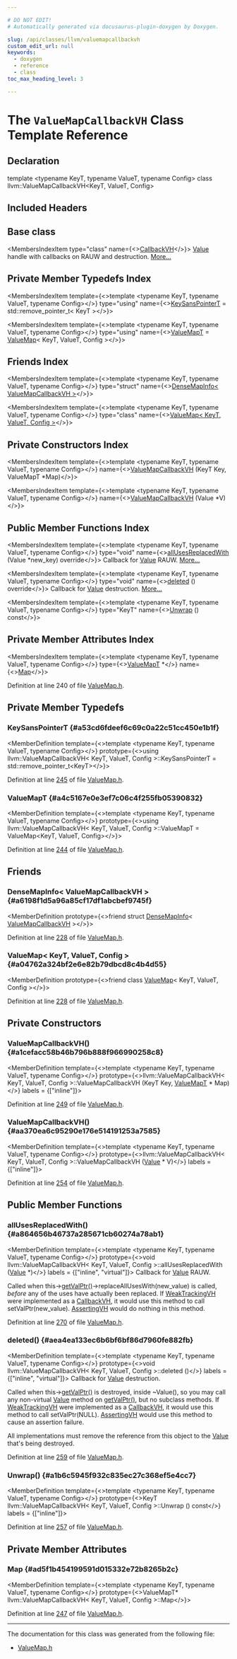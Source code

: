 ```yaml
---

# DO NOT EDIT!
# Automatically generated via docusaurus-plugin-doxygen by Doxygen.

slug: /api/classes/llvm/valuemapcallbackvh
custom_edit_url: null
keywords:
  - doxygen
  - reference
  - class
toc_max_heading_level: 3

---
```





# The `ValueMapCallbackVH` Class Template Reference

<DoxygenPage pluginConfig={pluginConfig}>



## Declaration

<CodeBlock>template &lt;typename KeyT, typename ValueT, typename Config&gt;
class llvm::ValueMapCallbackVH&lt;KeyT, ValueT, Config&gt;</CodeBlock>

## Included Headers

<IncludesList>
<IncludesListItem
  filePath="llvm/IR/ValueMap.h"
  permalink="/docs/api/files/include/include/llvm/include/llvm/ir/valuemap-h"
  isLocal="true" />
</IncludesList>

## Base class

<MembersIndex>

<MembersIndexItem
  type="class"
  name={<><a href="/docs/api/classes/llvm/callbackvh">CallbackVH</a></>}>
<a href="/docs/api/classes/llvm/value">Value</a> handle with callbacks on RAUW and destruction. <a href="/docs/api/classes/llvm/callbackvh/#details">More...</a>
</MembersIndexItem>

</MembersIndex>

## Private Member Typedefs Index

<MembersIndex>

<MembersIndexItem
  template={<>template &lt;typename KeyT, typename ValueT, typename Config&gt;</>}
  type="using"
  name={<><a href="#a53cd6fdeef6c69c0a22c51cc450e1b1f">KeySansPointerT</a> = std::remove&#95;pointer&#95;t&lt; KeyT &gt;</>}>
</MembersIndexItem>

<MembersIndexItem
  template={<>template &lt;typename KeyT, typename ValueT, typename Config&gt;</>}
  type="using"
  name={<><a href="#a4c5167e0e3ef7c06c4f255fb05390832">ValueMapT</a> = <a href="/docs/api/classes/llvm/valuemap">ValueMap</a>&lt; KeyT, ValueT, Config &gt;</>}>
</MembersIndexItem>

</MembersIndex>

## Friends Index

<MembersIndex>

<MembersIndexItem
  template={<>template &lt;typename KeyT, typename ValueT, typename Config&gt;</>}
  type="struct"
  name={<><a href="#a6198f1d5a96a85cf17df1abcbef9745f">DenseMapInfo&lt; ValueMapCallbackVH &gt;</a></>}>
</MembersIndexItem>

<MembersIndexItem
  template={<>template &lt;typename KeyT, typename ValueT, typename Config&gt;</>}
  type="class"
  name={<><a href="#a04762a324bf2e6e82b79dbcd8c4b4d55">ValueMap&lt; KeyT, ValueT, Config &gt;</a></>}>
</MembersIndexItem>

</MembersIndex>

## Private Constructors Index

<MembersIndex>

<MembersIndexItem
  template={<>template &lt;typename KeyT, typename ValueT, typename Config&gt;</>}
  name={<><a href="#a1cefacc58b46b796b888f966990258c8">ValueMapCallbackVH</a> (KeyT Key, ValueMapT &#42;Map)</>}>
</MembersIndexItem>

<MembersIndexItem
  template={<>template &lt;typename KeyT, typename ValueT, typename Config&gt;</>}
  name={<><a href="#aa370ea6c95290e176e514191253a7585">ValueMapCallbackVH</a> (Value &#42;V)</>}>
</MembersIndexItem>

</MembersIndex>

## Public Member Functions Index

<MembersIndex>

<MembersIndexItem
  template={<>template &lt;typename KeyT, typename ValueT, typename Config&gt;</>}
  type="void"
  name={<><a href="#a864656b46737a285671cb60274a78ab1">allUsesReplacedWith</a> (Value &#42;new&#95;key) override</>}>
Callback for <a href="/docs/api/classes/llvm/value">Value</a> RAUW. <a href="#a864656b46737a285671cb60274a78ab1">More...</a>
</MembersIndexItem>

<MembersIndexItem
  template={<>template &lt;typename KeyT, typename ValueT, typename Config&gt;</>}
  type="void"
  name={<><a href="#aea4ea133ec6b6bf6bf86d7960fe882fb">deleted</a> () override</>}>
Callback for <a href="/docs/api/classes/llvm/value">Value</a> destruction. <a href="#aea4ea133ec6b6bf6bf86d7960fe882fb">More...</a>
</MembersIndexItem>

<MembersIndexItem
  template={<>template &lt;typename KeyT, typename ValueT, typename Config&gt;</>}
  type="KeyT"
  name={<><a href="#a1b6c5945f932c835ec27c368ef5e4cc7">Unwrap</a> () const</>}>
</MembersIndexItem>

</MembersIndex>

## Private Member Attributes Index

<MembersIndex>

<MembersIndexItem
  template={<>template &lt;typename KeyT, typename ValueT, typename Config&gt;</>}
  type={<><a href="/docs/api/classes/llvm/valuemap">ValueMapT</a> &#42;</>}
  name={<><a href="#ad5f1b454199591d015332e72b8265b2c">Map</a></>}>
</MembersIndexItem>

</MembersIndex>


Definition at line 240 of file <a href="/docs/api/files/include/include/llvm/include/llvm/ir/valuemap-h">ValueMap.h</a>.

<SectionDefinition>

## Private Member Typedefs

### KeySansPointerT {#a53cd6fdeef6c69c0a22c51cc450e1b1f}

<MemberDefinition
  template={<>template &lt;typename KeyT, typename ValueT, typename Config&gt;</>}
  prototype={<>using llvm::ValueMapCallbackVH&lt; KeyT, ValueT, Config &gt;::KeySansPointerT =  std::remove&#95;pointer&#95;t&lt;KeyT&gt;</>}>

Definition at line <a href="/docs/api/files/include/include/llvm/include/llvm/ir/valuemap-h/#l00245">245</a> of file <a href="/docs/api/files/include/include/llvm/include/llvm/ir/valuemap-h">ValueMap.h</a>.
</MemberDefinition>

### ValueMapT {#a4c5167e0e3ef7c06c4f255fb05390832}

<MemberDefinition
  template={<>template &lt;typename KeyT, typename ValueT, typename Config&gt;</>}
  prototype={<>using llvm::ValueMapCallbackVH&lt; KeyT, ValueT, Config &gt;::ValueMapT =  ValueMap&lt;KeyT, ValueT, Config&gt;</>}>

Definition at line <a href="/docs/api/files/include/include/llvm/include/llvm/ir/valuemap-h/#l00244">244</a> of file <a href="/docs/api/files/include/include/llvm/include/llvm/ir/valuemap-h">ValueMap.h</a>.
</MemberDefinition>

</SectionDefinition>

<SectionDefinition>

## Friends

### DenseMapInfo&lt; ValueMapCallbackVH &gt; {#a6198f1d5a96a85cf17df1abcbef9745f}

<MemberDefinition
  prototype={<>friend struct <a href="/docs/api/structs/llvm/densemapinfo">DenseMapInfo</a>&lt; <a href="/docs/api/classes/llvm/valuemapcallbackvh">ValueMapCallbackVH</a> &gt;</>}>

Definition at line <a href="/docs/api/files/include/include/llvm/include/llvm/ir/valuemap-h/#l00228">228</a> of file <a href="/docs/api/files/include/include/llvm/include/llvm/ir/valuemap-h">ValueMap.h</a>.
</MemberDefinition>

### ValueMap&lt; KeyT, ValueT, Config &gt; {#a04762a324bf2e6e82b79dbcd8c4b4d55}

<MemberDefinition
  prototype={<>friend class <a href="/docs/api/classes/llvm/valuemap">ValueMap</a>&lt; KeyT, ValueT, Config &gt;</>}>

Definition at line <a href="/docs/api/files/include/include/llvm/include/llvm/ir/valuemap-h/#l00228">228</a> of file <a href="/docs/api/files/include/include/llvm/include/llvm/ir/valuemap-h">ValueMap.h</a>.
</MemberDefinition>

</SectionDefinition>

<SectionDefinition>

## Private Constructors

### ValueMapCallbackVH() {#a1cefacc58b46b796b888f966990258c8}

<MemberDefinition
  template={<>template &lt;typename KeyT, typename ValueT, typename Config&gt;</>}
  prototype={<>llvm::ValueMapCallbackVH&lt; KeyT, ValueT, Config &gt;::ValueMapCallbackVH (KeyT Key, <a href="/docs/api/classes/llvm/valuemap">ValueMapT</a> &#42; Map)</>}
  labels = {["inline"]}>

Definition at line <a href="/docs/api/files/include/include/llvm/include/llvm/ir/valuemap-h/#l00249">249</a> of file <a href="/docs/api/files/include/include/llvm/include/llvm/ir/valuemap-h">ValueMap.h</a>.
</MemberDefinition>

### ValueMapCallbackVH() {#aa370ea6c95290e176e514191253a7585}

<MemberDefinition
  template={<>template &lt;typename KeyT, typename ValueT, typename Config&gt;</>}
  prototype={<>llvm::ValueMapCallbackVH&lt; KeyT, ValueT, Config &gt;::ValueMapCallbackVH (<a href="/docs/api/classes/llvm/value">Value</a> &#42; V)</>}
  labels = {["inline"]}>

Definition at line <a href="/docs/api/files/include/include/llvm/include/llvm/ir/valuemap-h/#l00254">254</a> of file <a href="/docs/api/files/include/include/llvm/include/llvm/ir/valuemap-h">ValueMap.h</a>.
</MemberDefinition>

</SectionDefinition>

<SectionDefinition>

## Public Member Functions

### allUsesReplacedWith() {#a864656b46737a285671cb60274a78ab1}

<MemberDefinition
  template={<>template &lt;typename KeyT, typename ValueT, typename Config&gt;</>}
  prototype={<>void llvm::ValueMapCallbackVH&lt; KeyT, ValueT, Config &gt;::allUsesReplacedWith (<a href="/docs/api/classes/llvm/value">Value</a> &#42;)</>}
  labels = {["inline", "virtual"]}>
Callback for <a href="/docs/api/classes/llvm/value">Value</a> RAUW.

Called when this-&gt;<a href="/docs/api/classes/llvm/valuehandlebase/#a7d6d2457c839e340266704440f3bb243">getValPtr()</a>-&gt;replaceAllUsesWith(new&#95;value) is called, <em>before</em> any of the uses have actually been replaced. If <a href="/docs/api/classes/llvm/weaktrackingvh">WeakTrackingVH</a> were implemented as a <a href="/docs/api/classes/llvm/callbackvh">CallbackVH</a>, it would use this method to call setValPtr(new&#95;value). <a href="/docs/api/classes/llvm/assertingvh">AssertingVH</a> would do nothing in this method.

Definition at line <a href="/docs/api/files/include/include/llvm/include/llvm/ir/valuemap-h/#l00270">270</a> of file <a href="/docs/api/files/include/include/llvm/include/llvm/ir/valuemap-h">ValueMap.h</a>.
</MemberDefinition>

### deleted() {#aea4ea133ec6b6bf6bf86d7960fe882fb}

<MemberDefinition
  template={<>template &lt;typename KeyT, typename ValueT, typename Config&gt;</>}
  prototype={<>void llvm::ValueMapCallbackVH&lt; KeyT, ValueT, Config &gt;::deleted ()</>}
  labels = {["inline", "virtual"]}>
Callback for <a href="/docs/api/classes/llvm/value">Value</a> destruction.

Called when this-&gt;<a href="/docs/api/classes/llvm/valuehandlebase/#a7d6d2457c839e340266704440f3bb243">getValPtr()</a> is destroyed, inside ~Value(), so you may call any non-virtual <a href="/docs/api/classes/llvm/value">Value</a> method on <a href="/docs/api/classes/llvm/valuehandlebase/#a7d6d2457c839e340266704440f3bb243">getValPtr()</a>, but no subclass methods. If <a href="/docs/api/classes/llvm/weaktrackingvh">WeakTrackingVH</a> were implemented as a <a href="/docs/api/classes/llvm/callbackvh">CallbackVH</a>, it would use this method to call setValPtr(NULL). <a href="/docs/api/classes/llvm/assertingvh">AssertingVH</a> would use this method to cause an assertion failure.

All implementations must remove the reference from this object to the <a href="/docs/api/classes/llvm/value">Value</a> that&#39;s being destroyed.

Definition at line <a href="/docs/api/files/include/include/llvm/include/llvm/ir/valuemap-h/#l00259">259</a> of file <a href="/docs/api/files/include/include/llvm/include/llvm/ir/valuemap-h">ValueMap.h</a>.
</MemberDefinition>

### Unwrap() {#a1b6c5945f932c835ec27c368ef5e4cc7}

<MemberDefinition
  template={<>template &lt;typename KeyT, typename ValueT, typename Config&gt;</>}
  prototype={<>KeyT llvm::ValueMapCallbackVH&lt; KeyT, ValueT, Config &gt;::Unwrap () const</>}
  labels = {["inline"]}>

Definition at line <a href="/docs/api/files/include/include/llvm/include/llvm/ir/valuemap-h/#l00257">257</a> of file <a href="/docs/api/files/include/include/llvm/include/llvm/ir/valuemap-h">ValueMap.h</a>.
</MemberDefinition>

</SectionDefinition>

<SectionDefinition>

## Private Member Attributes

### Map {#ad5f1b454199591d015332e72b8265b2c}

<MemberDefinition
  template={<>template &lt;typename KeyT, typename ValueT, typename Config&gt;</>}
  prototype={<>ValueMapT&#42; llvm::ValueMapCallbackVH&lt; KeyT, ValueT, Config &gt;::Map</>}>

Definition at line <a href="/docs/api/files/include/include/llvm/include/llvm/ir/valuemap-h/#l00247">247</a> of file <a href="/docs/api/files/include/include/llvm/include/llvm/ir/valuemap-h">ValueMap.h</a>.
</MemberDefinition>

</SectionDefinition>

<hr/>

The documentation for this class was generated from the following file:

<ul>
<li><a href="/docs/api/files/include/include/llvm/include/llvm/ir/valuemap-h">ValueMap.h</a></li>
</ul>

</DoxygenPage>
